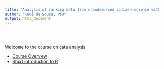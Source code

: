 ```yaml
---
title: "Analysis of ranking data from crowdsourced citizen-science with the tricot approach"
author: "Kauê de Sousa, PhD"
output: html_document
---
```

  
\
\

Welcome to the course on data analysis 

* [Course Overview](01_course_overview.html)
* [Short introduction to R](02_introduction_to_R.html)
  
